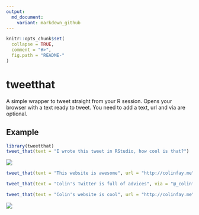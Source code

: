 ```yaml
---
output:
  md_document:
    variant: markdown_github
---
```


<!-- README.md is generated from README.Rmd. Please edit that file -->

```r
knitr::opts_chunk$set(
  collapse = TRUE,
  comment = "#>",
  fig.path = "README-"
)
```

# tweetthat

A simple wrapper to tweet straight from your R session. Opens your browser with a text ready to tweet. You need to add a text, url and via are optional.  

## Example

```r
library(tweetthat)
tweet_that(text = "I wrote this tweet in RStudio, how cool is that?")
```

![](gifs/tweet_text.gif)

```r
tweet_that(text = "This website is awesome", url = "http://colinfay.me")
```

```r
tweet_that(text = "Colin's Twitter is full of advices", via = "@_colinfay")
```

```r
tweet_that(text = "Colin's website is cool", url = "http://colinfay.me", via = "@_colinfay")
```

![](gifs/tweet_full.gif)

